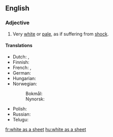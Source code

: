 ==English==

===Adjective===
{{head|en|adjective|head=(as) [[white]] as a [[sheet]]}}

# {{lb|en|simile|said of a human's [[complexion]]}} Very [[white]] or [[pale]], as if suffering from [[shock]].

====Translations====
{{trans-top|pale as if suffering from shock}}
* Dutch: {{t+|nl|spierwit}}, {{t|nl|lijkbleek}}
* Finnish: {{t|fi|[[kalpea]] [[kuin]] [[lakana]]}}
* French: {{t+|fr|blanc comme un linge}}, {{t+|fr|blanc de peur}}
* German: {{t+|de|kreidebleich}}
* Hungarian: {{t+|hu|fehér, mint a fal}}
* Norwegian:
*: Bokmål: {{t|nb|hvit som et laken}}
*: Nynorsk: {{t|nn|kvit som eit laken}}
{{trans-mid}}
* Polish: {{t|pl|biały jak papier|m}}
* Russian: {{t|ru|бе́лый, как мел}} {{qualifier|white as chalk}}
* Telugu: {{t|te|పాలిపోవుట}}
{{trans-bottom}}

[[fr:white as a sheet]]
[[hu:white as a sheet]]